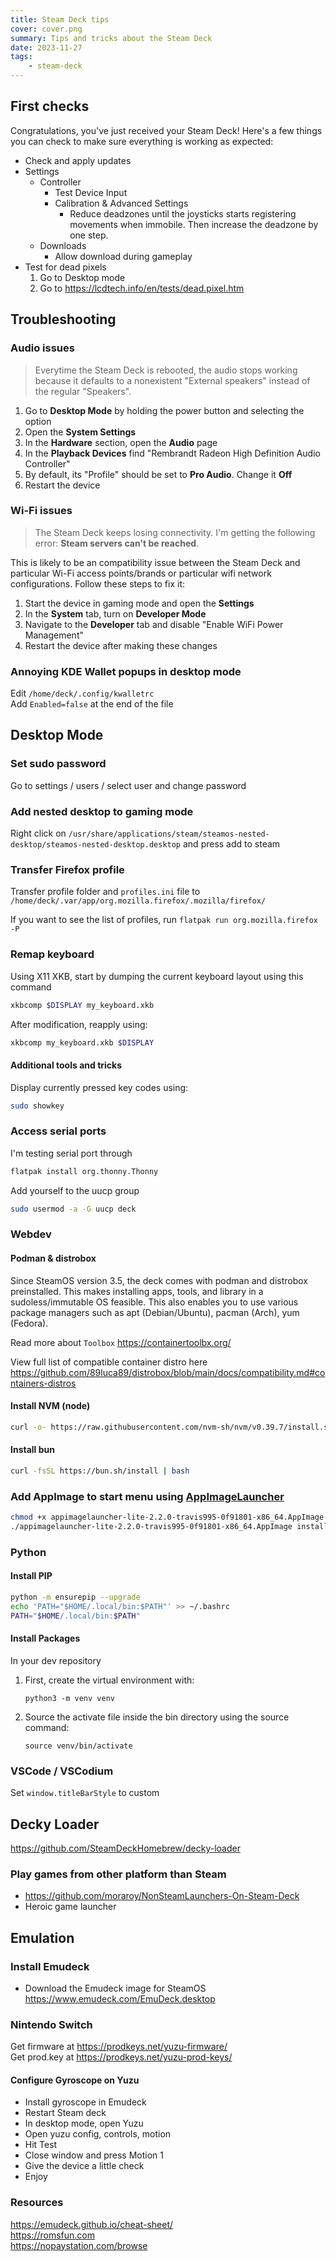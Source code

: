 ```yaml
---
title: Steam Deck tips
cover: cover.png
summary: Tips and tricks about the Steam Deck
date: 2023-11-27
tags:
    - steam-deck
---
```


## First checks

Congratulations, you've just received your Steam Deck! Here's a few things you can check to make sure everything is working as expected:

- Check and apply updates
- Settings
	- Controller
		- Test Device Input
		- Calibration & Advanced Settings
			- Reduce deadzones until the joysticks starts registering movements when immobile. Then increase the deadzone by one step.
	- Downloads
		- Allow download during gameplay
- Test for dead pixels
	1. Go to Desktop mode
	2. Go to https://lcdtech.info/en/tests/dead.pixel.htm


## Troubleshooting

### Audio issues

> Everytime the Steam Deck is rebooted, the audio stops working because it defaults to a nonexistent "External speakers" instead of the regular "Speakers".

1. Go to **Desktop Mode** by holding the power button and selecting the option
2. Open the **System Settings**
3. In the **Hardware** section, open the **Audio** page
4. In the **Playback Devices** find "Rembrandt Radeon High Definition Audio Controller"
5. By default, its "Profile" should be set to **Pro Audio**. Change it **Off**
6. Restart the device

### Wi-Fi issues

> The Steam Deck keeps losing connectivity. I'm getting the following error: **Steam servers can't be reached**.

This is likely to be an compatibility issue between the Steam Deck and particular Wi-Fi access points/brands or particular wifi network configurations. Follow these steps to fix it: 

1. Start the device in gaming mode and open the **Settings**
2. In the **System** tab, turn on **Developer Mode**
3. Navigate to the **Developer** tab and disable "Enable WiFi Power Management"
4. Restart the device after making these changes



### Annoying KDE Wallet popups in desktop mode

Edit `/home/deck/.config/kwalletrc`  
Add `Enabled=false` at the end of the file



## Desktop Mode

### Set sudo password

Go to settings / users / select user and change password

### Add nested desktop to gaming mode

Right click on `/usr/share/applications/steam/steamos-nested-desktop/steamos-nested-desktop.desktop` and press add to steam

### Transfer Firefox profile

Transfer profile folder and `profiles.ini` file to `/home/deck/.var/app/org.mozilla.firefox/.mozilla/firefox/`

If you want to see the list of profiles, run `flatpak run org.mozilla.firefox -P`




### Remap keyboard

Using X11 XKB, start by dumping the current keyboard layout using this command
```sh
xkbcomp $DISPLAY my_keyboard.xkb
```

After modification, reapply using:
```sh
xkbcomp my_keyboard.xkb $DISPLAY
```

#### Additional tools and tricks

Display currently pressed key codes using:
```sh
sudo showkey
```


### Access serial ports

I'm testing serial port through
```sh
flatpak install org.thonny.Thonny
```

Add yourself to the uucp group

```sh
sudo usermod -a -G uucp deck
```





### Webdev

#### Podman & distrobox

Since SteamOS version 3.5, the deck comes with podman and distrobox preinstalled. This makes installing apps, tools, and library in a sudoless/immutable OS feasible. This also enables you to use various package managers such as apt (Debian/Ubuntu), pacman (Arch), yum (Fedora).

Read more about `Toolbox` https://containertoolbx.org/

View full list of compatible container distro here https://github.com/89luca89/distrobox/blob/main/docs/compatibility.md#containers-distros

#### Install NVM (node)

```sh
curl -o- https://raw.githubusercontent.com/nvm-sh/nvm/v0.39.7/install.sh | bash
```

#### Install bun

```sh
curl -fsSL https://bun.sh/install | bash
```


### Add AppImage to start menu using [AppImageLauncher](https://github.com/TheAssassin/AppImageLauncher)

```bash
chmod +x appimagelauncher-lite-2.2.0-travis995-0f91801-x86_64.AppImage
./appimagelauncher-lite-2.2.0-travis995-0f91801-x86_64.AppImage install
```

### Python

#### Install PIP

```bash
python -m ensurepip --upgrade
echo 'PATH="$HOME/.local/bin:$PATH"' >> ~/.bashrc
PATH="$HOME/.local/bin:$PATH"
```

#### Install Packages

In your dev repository

1. First, create the virtual environment with:
    
     `python3 -m venv venv` 
    
2. Source the activate file inside the bin directory using the source command:
    
     `source venv/bin/activate`


### VSCode / VSCodium

Set `window.titleBarStyle` to custom


## Decky Loader
https://github.com/SteamDeckHomebrew/decky-loader


### Play games from other platform than Steam
- https://github.com/moraroy/NonSteamLaunchers-On-Steam-Deck
- Heroic game launcher


## Emulation

### Install Emudeck

- Download the Emudeck image for SteamOS https://www.emudeck.com/EmuDeck.desktop


### Nintendo Switch
Get firmware at https://prodkeys.net/yuzu-firmware/  
Get prod.key at https://prodkeys.net/yuzu-prod-keys/

#### Configure Gyroscope on Yuzu

- Install gyroscope in Emudeck
- Restart Steam deck
- In desktop mode, open Yuzu
- Open yuzu config, controls, motion
- Hit Test
- Close window and press Motion 1
- Give the device a little check
- Enjoy

### Resources

https://emudeck.github.io/cheat-sheet/  
https://romsfun.com  
https://nopaystation.com/browse